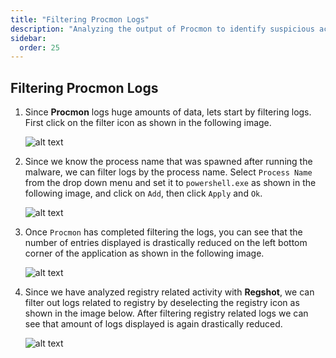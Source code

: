 ```yaml
---
title: "Filtering Procmon Logs"
description: "Analyzing the output of Procmon to identify suspicious activities"
sidebar:
  order: 25
---
```



## Filtering Procmon Logs

<Steps>

1. Since **Procmon** logs huge amounts of data, lets start by filtering logs. First click on the filter icon as shown in the following image.

   ![alt text](../../../assets/image-117.png)

2. Since we know the process name that was spawned after running the malware, we can filter logs by the process name. Select `Process Name` from the drop down menu and set it to `powershell.exe` as shown in the following image, and click on `Add`, then click `Apply` and `Ok`.

   ![alt text](../../../assets/image-118.png)

3. Once `Procmon` has completed filtering the logs, you can see that the number of entries displayed is drastically reduced on the left bottom corner of the application as shown in the following image.

   ![alt text](../../../assets/image-119.png)

4. Since we have analyzed registry related activity with **Regshot**, we can filter out logs related to registry by deselecting the registry icon as shown in the image below. After filtering registry related logs we can see that amount of logs displayed is again drastically reduced.

   ![alt text](../../../assets/image-120.png)

</Steps>
